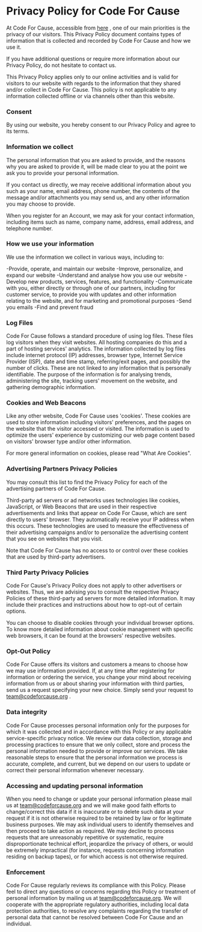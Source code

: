 # Privacy Policy for Code For Cause

At Code For Cause, accessible from [here](https://codeforcause.org) , one of our main priorities is the privacy of our visitors. This Privacy Policy document contains types of information that is collected and recorded by Code For Cause and how we use it.

If you have additional questions or require more information about our Privacy Policy, do not hesitate to contact us.

This Privacy Policy applies only to our online activities and is valid for visitors to our website with regards to the information that they shared and/or collect in Code For Cause. This policy is not applicable to any information collected offline or via channels other than this website.

### Consent
By using our website, you hereby consent to our Privacy Policy and agree to its terms.

### Information we collect

The personal information that you are asked to provide, and the reasons why you are asked to provide it, will be made clear to you at the point we ask you to provide your personal information.

If you contact us directly, we may receive additional information about you such as your name, email address, phone number, the contents of the message and/or attachments you may send us, and any other information you may choose to provide.

When you register for an Account, we may ask for your contact information, including items such as name, company name, address, email address, and telephone number.

### How we use your information

We use the information we collect in various ways, including to:

-Provide, operate, and maintain our website
-Improve, personalize, and expand our website
-Understand and analyse how you use our website
-Develop new products, services, features, and functionality
-Communicate with you, either directly or through one of our partners, including for customer service, to provide you with updates and other information relating to the website, and for marketing and promotional purposes
-Send you emails
-Find and prevent fraud

### Log Files

Code For Cause follows a standard procedure of using log files. These files log visitors when they visit websites. All hosting companies do this and a part of hosting services' analytics. The information collected by log files include internet protocol (IP) addresses, browser type, Internet Service Provider (ISP), date and time stamp, referring/exit pages, and possibly the number of clicks. These are not linked to any information that is personally identifiable. The purpose of the information is for analysing trends, administering the site, tracking users' movement on the website, and gathering demographic information.

### Cookies and Web Beacons

Like any other website, Code For Cause uses 'cookies'. These cookies are used to store information including visitors' preferences, and the pages on the website that the visitor accessed or visited. The information is used to optimize the users' experience by customizing our web page content based on visitors' browser type and/or other information.

For more general information on cookies, please read "What Are Cookies".

### Advertising Partners Privacy Policies

You may consult this list to find the Privacy Policy for each of the advertising partners of Code For Cause.

Third-party ad servers or ad networks uses technologies like cookies, JavaScript, or Web Beacons that are used in their respective advertisements and links that appear on Code For Cause, which are sent directly to users' browser. They automatically receive your IP address when this occurs. These technologies are used to measure the effectiveness of their advertising campaigns and/or to personalize the advertising content that you see on websites that you visit.

Note that Code For Cause has no access to or control over these cookies that are used by third-party advertisers.

### Third Party Privacy Policies

Code For Cause's Privacy Policy does not apply to other advertisers or websites. Thus, we are advising you to consult the respective Privacy Policies of these third-party ad servers for more detailed information. It may include their practices and instructions about how to opt-out of certain options.

You can choose to disable cookies through your individual browser options. To know more detailed information about cookie management with specific web browsers, it can be found at the browsers' respective websites.

### Opt-Out Policy

Code For Cause offers its visitors and customers a means to choose how we may use information provided. If, at any time after registering for information or ordering the service, you change your mind about receiving information from us or about sharing your information with third parties, send us a request specifying your new choice. Simply send your request to team@codeforcause.org .

### Data integrity

Code For Cause processes personal information only for the purposes for which it was collected and in accordance with this Policy or any applicable service-specific privacy notice. We review our data collection, storage and processing practices to ensure that we only collect, store and process the personal information needed to provide or improve our services. We take reasonable steps to ensure that the personal information we process is accurate, complete, and current, but we depend on our users to update or correct their personal information whenever necessary.

### Accessing and updating personal information

When you need to change or update your personal information please mail us at team@codeforcause.org and we will make good faith efforts to change/correct this data if it is inaccurate or to delete such data at your request if it is not otherwise required to be retained by law or for legitimate business purposes. We may ask individual users to identify themselves and then proceed to take action as required. We may decline to process requests that are unreasonably repetitive or systematic, require disproportionate technical effort, jeopardize the privacy of others, or would be extremely impractical (for instance, requests concerning information residing on backup tapes), or for which access is not otherwise required.

### Enforcement

Code For Cause regularly reviews its compliance with this Policy. Please feel to direct any questions or concerns regarding this Policy or treatment of personal information by mailing us at team@codeforcause.org. We will cooperate with the appropriate regulatory authorities, including local data protection authorities, to resolve any complaints regarding the transfer of personal data that cannot be resolved between Code For Cause and an individual.
